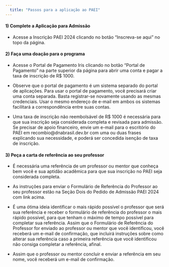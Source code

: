 ```yaml
---
  title: "Passos para a aplicação ao PAEI"
---
```

  
  
  
#### 1) Complete a Aplicação para Admissão

* Acesse a Inscrição PAEI 2024 clicando no botão “Inscreva-se aqui” no topo da página.



#### 2) Faça uma doação para o programa

* Acesse o Portal de Pagamento Iris clicando no botão “Portal de Pagamento” na parte superior da página para abrir uma conta e pagar a taxa de inscrição de R$ 1000.

* Observe que o portal de pagamento é um sistema separado do portal de aplicações.
Para usar o portal de pagamento, você precisará criar uma conta separada.
Basta registrar-se novamente usando as mesmas credenciais.
Usar o mesmo endereço de e-mail em ambos os sistemas facilitará a correspondência entre suas contas.

* Uma taxa de inscrição não reembolsável de R$ 1000 é necessária para que sua inscrição seja considerada completa e revisada para admissão. Se precisar de apoio financeiro, envie um e-mail para o escritório do PAEI em recombio@dnabrasil.dev.br com uma ou duas frases explicando sua necessidade, e poderá ser concedida isenção de taxa de inscrição.



#### 3) Peça a carta de referência ao seu professor

* É necessária uma referência de um professor ou mentor que conheça bem você e sua aptidão acadêmica para que sua inscrição no PAEI seja considerada completa.

* As instruções para enviar o Formulário de Referência do Professor ao seu professor estão na Seção Dois do Pedido de Admissão PAEI 2024 com link acima.

* É uma ótima ideia identificar o mais rápido possível o professor que será sua referência e receber o formulário de referência do professor o mais rápido possível, para que tenham o máximo de tempo possível para completar sua referência.
Assim que o Formulário de Referência do Professor for enviado ao professor ou mentor que você identificou, você receberá um e-mail de confirmação, que incluirá instruções sobre como alterar sua referência caso a primeira referência que você identificou não consiga completar a referência, afinal.

* Assim que o professor ou mentor concluir e enviar a referência em seu nome, você receberá um e-mail de confirmação.